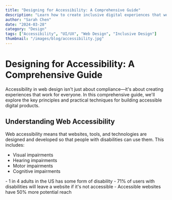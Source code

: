 ```yaml
---
title: "Designing for Accessibility: A Comprehensive Guide"
description: "Learn how to create inclusive digital experiences that work for everyone, regardless of their abilities."
author: "Sarah Chen"
date: "2024-03-28"
category: "Design"
tags: ["Accessibility", "UI/UX", "Web Design", "Inclusive Design"]
thumbnail: "/images/blog/accessibility.jpg"
---
```


# Designing for Accessibility: A Comprehensive Guide

Accessibility in web design isn't just about compliance—it's about creating experiences that work for everyone. In this comprehensive guide, we'll explore the key principles and practical techniques for building accessible digital products.

## Understanding Web Accessibility

Web accessibility means that websites, tools, and technologies are designed and developed so that people with disabilities can use them. This includes:

- Visual impairments
- Hearing impairments
- Motor impairments
- Cognitive impairments

<InfoBox title="Key Statistics">
  - 1 in 4 adults in the US has some form of disability - 71% of users with
  disabilities will leave a website if it's not accessible - Accessible websites
  have 50% more potential reach
</InfoBox>
